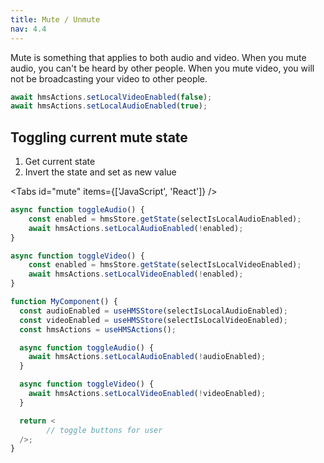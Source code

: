 ```yaml
---
title: Mute / Unmute
nav: 4.4
---
```


Mute is something that applies to both audio and video. When you mute audio, you can't be heard by other people. When you mute video, you will not be broadcasting your video to other people.

```js
await hmsActions.setLocalVideoEnabled(false);
await hmsActions.setLocalAudioEnabled(true);
```

## Toggling current mute state

1. Get current state
2. Invert the state and set as new value

<Tabs id="mute" items={['JavaScript', 'React']} />

<Tab id='mute-0'>

```js
async function toggleAudio() {
    const enabled = hmsStore.getState(selectIsLocalAudioEnabled);
    await hmsActions.setLocalAudioEnabled(!enabled);
}

async function toggleVideo() {
    const enabled = hmsStore.getState(selectIsLocalVideoEnabled);
    await hmsActions.setLocalVideoEnabled(!enabled);
}
```

</Tab>

<Tab id='mute-1'>

```jsx
function MyComponent() {
  const audioEnabled = useHMSStore(selectIsLocalAudioEnabled);
  const videoEnabled = useHMSStore(selectIsLocalVideoEnabled);
  const hmsActions = useHMSActions();

  async function toggleAudio() {
    await hmsActions.setLocalAudioEnabled(!audioEnabled);
  }

  async function toggleVideo() {
    await hmsActions.setLocalVideoEnabled(!videoEnabled);
  }

  return <
        // toggle buttons for user
  />;
}
```

</Tab>
